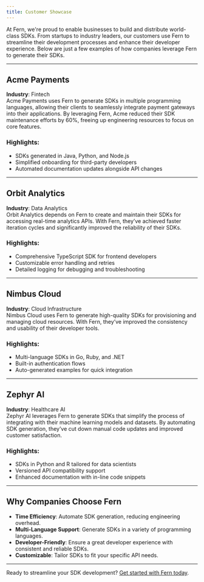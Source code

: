 ```yaml
---
title: Customer Showcase
---
```


At Fern, we're proud to enable businesses to build and distribute world-class SDKs. From startups to industry leaders, our customers use Fern to streamline their development processes and enhance their developer experience. Below are just a few examples of how companies leverage Fern to generate their SDKs.  

---

## **Acme Payments**  
**Industry**: Fintech  
Acme Payments uses Fern to generate SDKs in multiple programming languages, allowing their clients to seamlessly integrate payment gateways into their applications. By leveraging Fern, Acme reduced their SDK maintenance efforts by 60%, freeing up engineering resources to focus on core features.  

### Highlights:  
- SDKs generated in Java, Python, and Node.js  
- Simplified onboarding for third-party developers  
- Automated documentation updates alongside API changes  

---

## **Orbit Analytics**  
**Industry**: Data Analytics  
Orbit Analytics depends on Fern to create and maintain their SDKs for accessing real-time analytics APIs. With Fern, they’ve achieved faster iteration cycles and significantly improved the reliability of their SDKs.  

### Highlights:  
- Comprehensive TypeScript SDK for frontend developers  
- Customizable error handling and retries  
- Detailed logging for debugging and troubleshooting  

---

## **Nimbus Cloud**  
**Industry**: Cloud Infrastructure  
Nimbus Cloud uses Fern to generate high-quality SDKs for provisioning and managing cloud resources. With Fern, they’ve improved the consistency and usability of their developer tools.  

### Highlights:  
- Multi-language SDKs in Go, Ruby, and .NET  
- Built-in authentication flows  
- Auto-generated examples for quick integration  

---

## **Zephyr AI**  
**Industry**: Healthcare AI  
Zephyr AI leverages Fern to generate SDKs that simplify the process of integrating with their machine learning models and datasets. By automating SDK generation, they’ve cut down manual code updates and improved customer satisfaction.  

### Highlights:  
- SDKs in Python and R tailored for data scientists  
- Versioned API compatibility support  
- Enhanced documentation with in-line code snippets  

---

## Why Companies Choose Fern  
- **Time Efficiency**: Automate SDK generation, reducing engineering overhead.  
- **Multi-Language Support**: Generate SDKs in a variety of programming languages.  
- **Developer-Friendly**: Ensure a great developer experience with consistent and reliable SDKs.  
- **Customizable**: Tailor SDKs to fit your specific API needs.  

---

Ready to streamline your SDK development? [Get started with Fern today](https://fern.com).  
